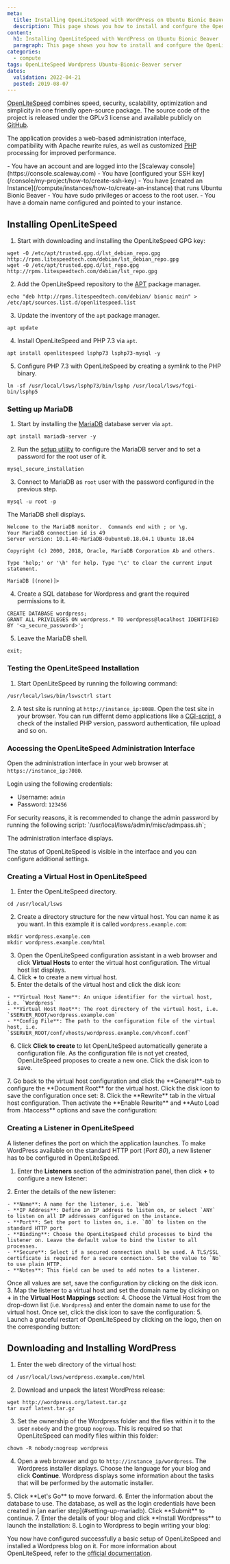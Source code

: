 ```yaml
---
meta:
  title: Installing OpenLiteSpeed with WordPress on Ubuntu Bionic Beaver
  description: This page shows you how to install and confgure the OpenLiteSpeed webserver on Ubuntu Bionic Beaver
content:
  h1: Installing OpenLiteSpeed with WordPress on Ubuntu Bionic Beaver
  paragraph: This page shows you how to install and confgure the OpenLiteSpeed webserver on Ubuntu Bionic Beaver
categories:
  - compute
tags: OpenLiteSpeed Wordpress Ubuntu-Bionic-Beaver server
dates:
  validation: 2022-04-21
  posted: 2019-08-07
---
```


[OpenLiteSpeed](https://openlitespeed.org/) combines speed, security, scalability, optimization and simplicity in one friendly open-source package. The source code of the project is released under the GPLv3 license and available publicly on [GitHub](https://github.com/litespeedtech/openlitespeed).

The application provides a web-based administration interface, compatibility with Apache rewrite rules, as well as customized [PHP](https://php.net) processing for improved performance.

<Message type="requirement">
  - You have an account and are logged into the [Scaleway console](https://console.scaleway.com)
  - You have [configured your SSH key](/console/my-project/how-to/create-ssh-key)
  -  You have [created an Instance](/compute/instances/how-to/create-an-instance) that runs Ubuntu Bionic Beaver
  - You have sudo privileges or access to the root user.
  - You have a domain name configured and pointed to your instance.
</Message>

## Installing OpenLiteSpeed

1. Start with downloading and installing the OpenLiteSpeed GPG key:
  ```
  wget -O /etc/apt/trusted.gpg.d/lst_debian_repo.gpg http://rpms.litespeedtech.com/debian/lst_debian_repo.gpg
  wget -O /etc/apt/trusted.gpg.d/lst_repo.gpg http://rpms.litespeedtech.com/debian/lst_repo.gpg
  ```
2. Add the OpenLiteSpeed repository to the [APT](<https://en.wikipedia.org/wiki/APT_(Package_Manager)>) package manager.
  ```
  echo "deb http://rpms.litespeedtech.com/debian/ bionic main" > /etc/apt/sources.list.d/openlitespeed.list
  ```
3. Update the inventory of the `apt` package manager.
  ```
  apt update
  ```
4. Install OpenLiteSpeed and PHP 7.3 via `apt`.
  ```
  apt install openlitespeed lsphp73 lsphp73-mysql -y
  ```
5. Configure PHP 7.3 with OpenLiteSpeed by creating a symlink to the PHP binary.
  ```
  ln -sf /usr/local/lsws/lsphp73/bin/lsphp /usr/local/lsws/fcgi-bin/lsphp5
  ```

### Setting up MariaDB

1. Start by installing the [MariaDB](https://mariadb.org/) database server via `apt`.
  ```
  apt install mariadb-server -y
  ```
2. Run the [setup utility](/tutorials/mariadb-ubuntu-bionic#securing-mariadb) to configure the MariaDB server and to set a password for the root user of it.
  ```
  mysql_secure_installation
  ```
3. Connect to MariaDB as `root` user with the password configured in the previous step.
  ```
  mysql -u root -p
  ```

  The MariaDB shell displays.

  ```
  Welcome to the MariaDB monitor.  Commands end with ; or \g.
  Your MariaDB connection id is 49
  Server version: 10.1.40-MariaDB-0ubuntu0.18.04.1 Ubuntu 18.04

  Copyright (c) 2000, 2018, Oracle, MariaDB Corporation Ab and others.

  Type 'help;' or '\h' for help. Type '\c' to clear the current input statement.

  MariaDB [(none)]>
  ```
4. Create a SQL database for Wordpress and grant the required permissions to it.
  ```
  CREATE DATABASE wordpress;
  GRANT ALL PRIVILEGES ON wordpress.* TO wordpress@localhost IDENTIFIED BY '<a_secure_password>';
  ```
5. Leave the MariaDB shell.
  ```
  exit;
  ```

### Testing the OpenLiteSpeed Installation

1. Start OpenLiteSpeed by running the following command:
  ```
  /usr/local/lsws/bin/lswsctrl start
  ```
2. A test site is running at `http://instance_ip:8088`. Open the test site in your browser. You can run differnt demo applications like a [CGI-script](https://en.wikipedia.org/wiki/Common_Gateway_Interface), a check of the installed PHP version, password authentication, file upload and so on.
  <Lightbox src="scaleway-ols_demo.webp" alt="" />

### Accessing the OpenLiteSpeed Administration Interface

Open the administration interface in your web browser at `https://instance_ip:7080`.

<Lightbox src="scaleway-ols_login.webp" alt="" />

Login using the following credentials:

  - Username: `admin`
  - Password: `123456`

<Message type="important">
  For security reasons, it is recommended to change the admin password by running the following script: `/usr/local/lsws/admin/misc/admpass.sh`;
</Message> 

The administration interface displays.

<Lightbox src="scaleway-ols_dashboard.webp" alt="" />

The status of OpenLiteSpeed is visible in the interface and you can configure additional settings.

### Creating a Virtual Host in OpenLiteSpeed

1. Enter the OpenLiteSpeed directory.
  ```
  cd /usr/local/lsws
  ```
2. Create a directory structure for the new virtual host. You can name it as you want. In this example it is called `wordpress.example.com`:
  ```
  mkdir wordpress.example.com
  mkdir wordpress.example.com/html
  ```
3. Open the OpenLiteSpeed configuration assistant in a web browser and click **Virtual Hosts** to enter the virtual host configuration. The virtual host list displays.
4. Click **+** to create a new virtual host.
5. Enter the details of the virtual host and click the disk icon:
  <Lightbox src="scaleway-ols_vh.webp" alt="" />

    - **Virtual Host Name**: An unique identifier for the virtual host, i.e. `Wordpress`
    - **Virtual Host Root**: The root directory of the virtual host, i.e. `$SERVER_ROOT/wordpress.example.com`
    - **Config File**: The path to the configuration file of the virtual host, i.e. `$SERVER_ROOT/conf/vhosts/wordpress.example.com/vhconf.conf`
6. Click **Click to create** to let OpenLiteSpeed automatically generate a configuration file.  As the configuration file is not yet created, OpenLiteSpeed proposes to create a new one. Click the disk icon to save. 
  <Lightbox src="scaleway-ols_vh_conf.webp" alt="" />
7. Go back to the virtual host configuration and click the **General**-tab to configure the **Document Root** for the virtual host. Click the disk icon to save the configuration once set:
  <Lightbox src="scaleway-ols_vh_docroot.webp" alt="" />
8. Click the **Rewrite** tab in the virtual host configuration. Then activate the **Enable Rewrite** and **Auto Load from .htaccess** options and save the configuration:
  <Lightbox src="scaleway-ols_vh_rewrite.webp" alt="" />

### Creating a Listener in OpenLiteSpeed

A listener defines the port on which the application launches. To make WordPress available on the standard HTTP port (_Port 80_), a new listener has to be configured in OpenLiteSpeed.

1. Enter the **Listeners** section of the administration panel, then click **+** to configure a new listener:
  <Lightbox src="scaleway-ols_listener.webp" alt="" />
2. Enter the details of the new listener:
  <Lightbox src="scaleway-ols_listener_web.webp" alt="" />

    - **Name**: A name for the listener, i.e. `Web`
    - **IP Address**: Define an IP address to listen on, or select `ANY` to listen on all IP addresses configured on the instance.
    - **Port**: Set the port to listen on, i.e. `80` to listen on the standard HTTP port
    - **Binding**: Choose the OpenLiteSpeed child processes to bind the listener on. Leave the default value to bind the lister to all processes.
    - **Secure**: Select if a secured connection shall be used. A TLS/SSL certificate is required for a secure connection. Set the value to `No` to use plain HTTP.
    - **Notes**: This field can be used to add notes to a listener.

  Once all values are set, save the configuration by clicking on the disk icon.
3. Map the listener to a virtual host and set the domain name by clicking on **+** in the **Virtual Host Mappings** section:
  <Lightbox src="scaleway-ols_listener_add_vh.webp" alt="" />
4. Choose the Virtual Host from the drop-down list (i.e. `Wordpress`) and enter the domain name to use for the virtual host. Once set, click the disk icon to save the configuration:
  <Lightbox src="scaleway-ols_listener_vhmapping.webp" alt="" />
5. Launch a graceful restart of OpenLiteSpeed by clicking on the logo, then on the corresponding button:
  <Lightbox src="scaleway-ols_graceful_restart.webp" alt="" />

## Downloading and Installing WordPress

1. Enter the web directory of the virtual host:
  ```
  cd /usr/local/lsws/wordpress.example.com/html
  ```
2. Download and unpack the latest WordPress release:
  ```
  wget http://wordpress.org/latest.tar.gz
  tar xvzf latest.tar.gz
  ```
3. Set the ownership of the Wordpress folder and the files within it to the user `nobody` and the group `nogroup`. This is required so that OpenLiteSpeed can modify files within this folder:
  ```
  chown -R nobody:nogroup wordpress
  ```
4. Open a web browser and go to `http://instance_ip/wordpress`. The Wordpress installer displays. Choose the language for your blog and click **Continue**. Wordpress displays some information about the tasks that will be performed by the automatic installer.
  <Lightbox src="scaleway-ols_wp_lang.webp" alt="" />
5. Click **Let's Go** to move forward.
6. Enter the information about the database to use. The database, as well as the login credentials have been created in [an earlier step](#setting-up-mariadb). Click **Submit** to continue.
  <Lightbox src="scaleway-ols_wp_dbconf.webp" alt="" />
7. Enter the details of your blog and click **Install Wordpress** to launch the installation:
  <Lightbox src="scaleway-ols_wordpress_install.webp" alt="" />
8. Login to Wordpress to begin writing your blog:
  <Lightbox src="scaleway-ols_wordpress_dashboard.webp" alt="" />

You now have configured successfully a basic setup of OpenLiteSpeed and installed a Wordpress blog on it. For more information about OpenLiteSpeed, refer to the [official documentation](https://openlitespeed.org/kb/).
